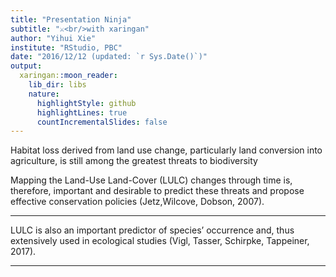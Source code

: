 ```yaml
---
title: "Presentation Ninja"
subtitle: "⚔<br/>with xaringan"
author: "Yihui Xie"
institute: "RStudio, PBC"
date: "2016/12/12 (updated: `r Sys.Date()`)"
output:
  xaringan::moon_reader:
    lib_dir: libs
    nature:
      highlightStyle: github
      highlightLines: true
      countIncrementalSlides: false
---
```


Habitat loss derived from land use change, particularly land conversion into agriculture, is still among the greatest threats to biodiversity

Mapping the Land-Use Land-Cover (LULC) changes through time is, therefore, important and desirable to predict these threats and propose effective conservation policies (Jetz,Wilcove, Dobson, 2007). 

---

LULC is also an important predictor of species’ occurrence and, thus extensively used in ecological studies (Vigl, Tasser, Schirpke, Tappeiner, 2017). 

---
